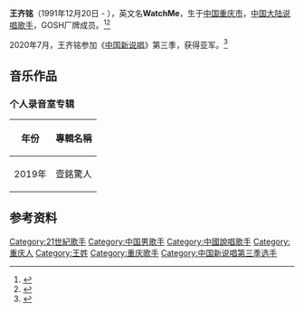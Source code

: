 {{Infobox musical artist
| name             = 王齐铭
| image            =
| caption          = 
| birth_name       = 
| birth_date       = {{Birth date and age|1991|12|20}}
| birth_place      = [[重庆|重庆]]
| background       = 艺人
| occupation       = {{hlist|歌手}}
| genre            = {{flatlist|
* [[R&B|节奏布鲁斯]]
* [[Rap_music|Rap]]
}}
| label            = Gosh Music
| years_active     = 2017-现今
| website          = 
}}
'''王齐铭'''（1991年12月20日 - ），英文名'''WatchMe'''，生于[[中国|中国]][[重庆市|重庆市]]，[[中国大陆|中国大陆]][[说唱|说唱]][[歌手|歌手]]，GOSH厂牌成员。<ref>{{Cite web|title=GOSH厂牌音乐人王齐铭：“喜欢不停冒险，做到足够耀眼”_城市_城事关注_新浪重庆_新浪网|url=http://cq.sina.com.cn/city/csgz/2019-11-12/city-iihnzahi0347144.shtml|accessdate=2021-02-14|work=cq.sina.com.cn}}</ref><ref>{{Cite web|title=王齐铭WatchMe|url=https://y.qq.com/n/yqq/singer/002piUx30KECzI.html|accessdate=2021-02-14|work=y.qq.com}}</ref>

2020年7月，王齐铭参加《[[中国新说唱|中国新说唱]]》第三季，获得亚军。<ref>{{Cite web|title=《中国新说唱2020》总决赛结果出炉，李佳隆拿下冠军，“榜二”让人意外_季军|url=http://www.sohu.com/a/428584369_$%7Barticle.mediaId%7D|accessdate=2021-02-14|work=www.sohu.com}}{{Dead link}}</ref>

== 音乐作品 ==
=== 个人录音室专辑 ===
{| class="wikitable"
|-
! 年份 !! 專輯名稱
|-
| 2019年 || 壹銘驚人
|}

== 参考资料 ==
{{reflist}}

[[Category:21世紀歌手|Category:21世紀歌手]]
[[Category:中国男歌手|Category:中国男歌手]]
[[Category:中國說唱歌手|Category:中國說唱歌手]]
[[Category:重庆人|Category:重庆人]]
[[Category:王姓|Category:王姓]]
[[Category:重庆歌手|Category:重庆歌手]]
[[Category:中国新说唱第三季选手|Category:中国新说唱第三季选手]]
{{bio-stub}}